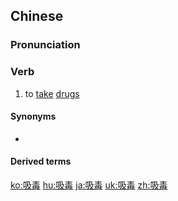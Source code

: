 ==Chinese==
{{zh-forms}}

===Pronunciation===
{{zh-pron
|m=xīdú
|c=kap1 duk6
|h=pfs=khip-thu̍k
|mn=khip-to̍k
|cat=v
}}

===Verb===
{{zh-verb}}

# to [[take]] [[drug]]s {{gloss|of an illicit or recreational nature}}

====Synonyms====
* {{qualifier|colloquial}} {{zh-l|嗑藥}}

====Derived terms====
{{zh-der|吸毒者}}

{{zh-cat|Advanced}}

[[ko:吸毒]]
[[hu:吸毒]]
[[ja:吸毒]]
[[uk:吸毒]]
[[zh:吸毒]]